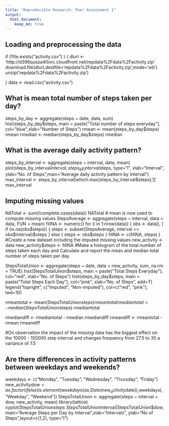 ```yaml
---
title: "Reproducible Research: Peer Assessment 1"
output: 
  html_document:
    keep_md: true
---
```


## Loading and preprocessing the data
if (!file.exists("activity.csv") )
{
    dlurl <- 'http://d396qusza40orc.cloudfront.net/repdata%2Fdata%2Factivity.zip'  
    download.file(dlurl,destfile='repdata%2Fdata%2Factivity.zip',mode='wb')  
    unzip('repdata%2Fdata%2Factivity.zip')
    
}
data <- read.csv("activity.csv")


## What is mean total number of steps taken per day?
steps_by_day <- aggregate(steps ~ date, data, sum)
hist(steps_by_day$steps, main = paste("Total number of steps everyday"), col="blue",xlab="Number of Steps")
rmean <- mean(steps_by_day$steps)
rmean
rmedian <- median(steps_by_day$steps)
rmedian

## What is the average daily activity pattern?
steps_by_interval <- aggregate(steps ~ interval, data, mean)
plot(steps_by_interval$interval,steps_by_interval$steps, type="l", xlab="Interval", ylab="No. of Steps",main="Average daily activity pattern by Interval")
max_interval <- steps_by_interval[which.max(steps_by_interval$steps),1]
max_interval

## Imputing missing values
NATotal <- sum(!complete.cases(data))
NATotal
# mean is now used to compute missing values
StepsAverage <- aggregate(steps ~ interval, data = data, FUN = mean)
fillNA <- numeric()
for (i in 1:nrow(data)) {
    obs <- data[i, ]
    if (is.na(obs$steps)) {
        steps <- subset(StepsAverage, interval == obs$interval)$steps
    } else {
        steps <- obs$steps
    }
    fillNA <- c(fillNA, steps)
}
#Create a new dataset including the imputed missing values
new_activity <- data
new_activity$steps <- fillNA
#Make a histogram of the total number of steps taken each day and Calculate and report the mean and median total number of steps taken per day.

StepsTotalUnion <- aggregate(steps ~ date, data = new_activity, sum, na.rm = TRUE)
hist(StepsTotalUnion$steps, main = paste("Total Steps Everyday"), col="red", xlab="No. of Steps")
hist(steps_by_day$steps, main = paste("Total Steps Each Day"), col="pink", xlab="No. of Steps", add=T)
legend("topright", c("Imputed", "Non-imputed"), col=c("red", "pink"), lwd=10)

rmeantotal <- mean(StepsTotalUnion$steps)
rmeantotal
rmediantotal <- median(StepsTotalUnion$steps)
rmediantotal

rmediandiff <- rmediantotal - rmedian
rmediandiff
rmeandiff <- rmeantotal - rmean
rmeandiff

#On observation the impact of the missing data has the biggest effect on the 10000 - 150000 step interval and changes frequency from 27.5 to 35 a variance of 7.5


## Are there differences in activity patterns between weekdays and weekends?

weekdays <- c("Monday", "Tuesday", "Wednesday", "Thursday", 
              "Friday")
new_activity$dow = as.factor(ifelse(is.element(weekdays(as.Date(new_activity$date)),weekdays), "Weekday", "Weekend"))
StepsTotalUnion <- aggregate(steps ~ interval + dow, new_activity, mean)
library(lattice)
xyplot(StepsTotalUnion$steps ~ StepsTotalUnion$interval|StepsTotalUnion$dow, main="Average Steps per Day by Interval",xlab="Intervals", ylab="No of Steps",layout=c(1,2), type="l")



